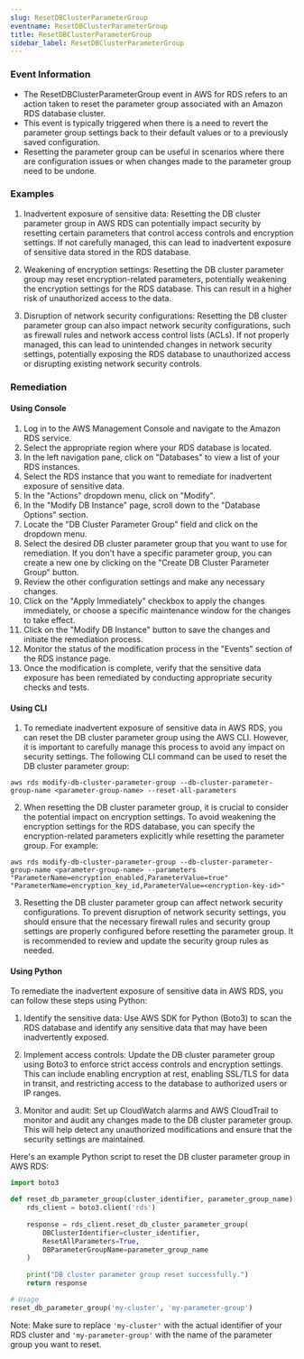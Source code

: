 ```yaml
--- 
slug: ResetDBClusterParameterGroup
eventname: ResetDBClusterParameterGroup
title: ResetDBClusterParameterGroup
sidebar_label: ResetDBClusterParameterGroup
---
```

                       
### Event Information

- The ResetDBClusterParameterGroup event in AWS for RDS refers to an action taken to reset the parameter group associated with an Amazon RDS database cluster.
- This event is typically triggered when there is a need to revert the parameter group settings back to their default values or to a previously saved configuration.
- Resetting the parameter group can be useful in scenarios where there are configuration issues or when changes made to the parameter group need to be undone.


### Examples

1. Inadvertent exposure of sensitive data: Resetting the DB cluster parameter group in AWS RDS can potentially impact security by resetting certain parameters that control access controls and encryption settings. If not carefully managed, this can lead to inadvertent exposure of sensitive data stored in the RDS database.

2. Weakening of encryption settings: Resetting the DB cluster parameter group may reset encryption-related parameters, potentially weakening the encryption settings for the RDS database. This can result in a higher risk of unauthorized access to the data.

3. Disruption of network security configurations: Resetting the DB cluster parameter group can also impact network security configurations, such as firewall rules and network access control lists (ACLs). If not properly managed, this can lead to unintended changes in network security settings, potentially exposing the RDS database to unauthorized access or disrupting existing network security controls.

### Remediation

#### Using Console

1. Log in to the AWS Management Console and navigate to the Amazon RDS service.
2. Select the appropriate region where your RDS database is located.
3. In the left navigation pane, click on "Databases" to view a list of your RDS instances.
4. Select the RDS instance that you want to remediate for inadvertent exposure of sensitive data.
5. In the "Actions" dropdown menu, click on "Modify".
6. In the "Modify DB Instance" page, scroll down to the "Database Options" section.
7. Locate the "DB Cluster Parameter Group" field and click on the dropdown menu.
8. Select the desired DB cluster parameter group that you want to use for remediation. If you don't have a specific parameter group, you can create a new one by clicking on the "Create DB Cluster Parameter Group" button.
9. Review the other configuration settings and make any necessary changes.
10. Click on the "Apply Immediately" checkbox to apply the changes immediately, or choose a specific maintenance window for the changes to take effect.
11. Click on the "Modify DB Instance" button to save the changes and initiate the remediation process.
12. Monitor the status of the modification process in the "Events" section of the RDS instance page.
13. Once the modification is complete, verify that the sensitive data exposure has been remediated by conducting appropriate security checks and tests.

#### Using CLI

1. To remediate inadvertent exposure of sensitive data in AWS RDS, you can reset the DB cluster parameter group using the AWS CLI. However, it is important to carefully manage this process to avoid any impact on security settings. The following CLI command can be used to reset the DB cluster parameter group:

```
aws rds modify-db-cluster-parameter-group --db-cluster-parameter-group-name <parameter-group-name> --reset-all-parameters
```

2. When resetting the DB cluster parameter group, it is crucial to consider the potential impact on encryption settings. To avoid weakening the encryption settings for the RDS database, you can specify the encryption-related parameters explicitly while resetting the parameter group. For example:

```
aws rds modify-db-cluster-parameter-group --db-cluster-parameter-group-name <parameter-group-name> --parameters "ParameterName=encryption_enabled,ParameterValue=true" "ParameterName=encryption_key_id,ParameterValue=<encryption-key-id>"
```

3. Resetting the DB cluster parameter group can affect network security configurations. To prevent disruption of network security settings, you should ensure that the necessary firewall rules and security group settings are properly configured before resetting the parameter group. It is recommended to review and update the security group rules as needed.

#### Using Python

To remediate the inadvertent exposure of sensitive data in AWS RDS, you can follow these steps using Python:

1. Identify the sensitive data: Use AWS SDK for Python (Boto3) to scan the RDS database and identify any sensitive data that may have been inadvertently exposed.

2. Implement access controls: Update the DB cluster parameter group using Boto3 to enforce strict access controls and encryption settings. This can include enabling encryption at rest, enabling SSL/TLS for data in transit, and restricting access to the database to authorized users or IP ranges.

3. Monitor and audit: Set up CloudWatch alarms and AWS CloudTrail to monitor and audit any changes made to the DB cluster parameter group. This will help detect any unauthorized modifications and ensure that the security settings are maintained.

Here's an example Python script to reset the DB cluster parameter group in AWS RDS:

```python
import boto3

def reset_db_parameter_group(cluster_identifier, parameter_group_name):
    rds_client = boto3.client('rds')
    
    response = rds_client.reset_db_cluster_parameter_group(
        DBClusterIdentifier=cluster_identifier,
        ResetAllParameters=True,
        DBParameterGroupName=parameter_group_name
    )
    
    print("DB cluster parameter group reset successfully.")
    return response

# Usage
reset_db_parameter_group('my-cluster', 'my-parameter-group')
```

Note: Make sure to replace `'my-cluster'` with the actual identifier of your RDS cluster and `'my-parameter-group'` with the name of the parameter group you want to reset.


 